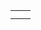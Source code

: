 {{en/Scenarios by size}}

{|
|-
|style="border:none;background:white"|
{{en/Scenario/Tropical River}}

|style="border:none;background:white"|

|-
|style="border:none;background:white"|

|style="border:none;background:white"|

|}
